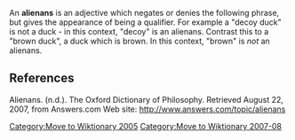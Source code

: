 [[Category:Move to Wiktionary 2005]]
[[Category:Move to Wiktionary 2007-08]]

<!-- Please see the talk page for some links with which an editor might flesh out this article to be more than just a dictionary definition -->

An '''alienans''' is an adjective which negates or denies the following phrase, but gives the appearance of being a qualifier. For example a "decoy duck" is not a duck - in this context, "decoy" is an alienans. Contrast this to a "brown duck", a duck which is brown. In this context, "brown" is ''not'' an alienans.

==References==
Alienans. (n.d.). The Oxford Dictionary of Philosophy. Retrieved August 22, 2007, from Answers.com Web site: http://www.answers.com/topic/alienans

{{philo-stub}}